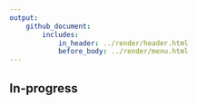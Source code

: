 ```yaml
---
output: 
    github_document:
        includes: 
            in_header: ../render/header.html
            before_body: ../render/menu.html
---
```



## In-progress

<!--
## Online program info and the role I play

311 oversight too 

## Faculty Fellows

## Course Development

### Moodle Educator Certification

### QM course certification  

Also APPQMR certification.  

### Certificate of Reflective Teaching @ NC State

-->